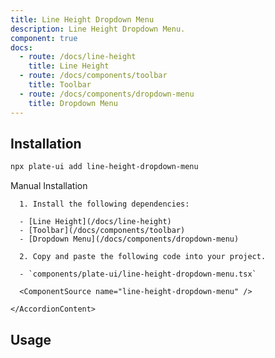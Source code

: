 ```yaml
---
title: Line Height Dropdown Menu
description: Line Height Dropdown Menu.
component: true
docs:
  - route: /docs/line-height
    title: Line Height
  - route: /docs/components/toolbar
    title: Toolbar
  - route: /docs/components/dropdown-menu
    title: Dropdown Menu
---
```


<ComponentPreview name="playground-demo" id="lineheight" />

## Installation

```bash
npx plate-ui add line-height-dropdown-menu
```

<Accordion type="single" collapsible>
  <AccordionItem value="manual-installation">
    <AccordionTrigger>Manual Installation</AccordionTrigger>
    <AccordionContent>

      1. Install the following dependencies:

      - [Line Height](/docs/line-height)
      - [Toolbar](/docs/components/toolbar)
      - [Dropdown Menu](/docs/components/dropdown-menu)

      2. Copy and paste the following code into your project.

      - `components/plate-ui/line-height-dropdown-menu.tsx`

      <ComponentSource name="line-height-dropdown-menu" />

    </AccordionContent>

  </AccordionItem>
</Accordion>

## Usage

<ComponentSource name="fixed-toolbar-buttons" />
